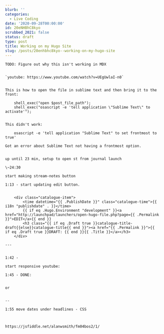 ```yaml
---
blurb: ''
categories:
  - Live Coding
date: '2020-09-28T00:00:00'
id: 20eNHBhC8kyo
scrubbed_2021: false
status: draft
type: post
title: Working on my Hugo Site
slug: /posts/20enhbhc8kyo--working-on-my-hugo-site
---
```


```
TODO: Figure out why this isn't working in MDX


`youtube: https://www.youtube.com/watch?v=UEgUwlaI-n0`


This is how to open the file in sublime text and then bring it to the front:

    shell_exec("open $post_file_path");
    shell_exec("osascript -e 'tell application \"Sublime Text\" to activate'");


This didn't work:

	osascript -e 'tell application "Sublime Text" to set frontmost to true'

Got an error about Sublime Text not having a frontmost option. 
    

up until 23 min, setup to open st from journal launch

\~24:30

start making stream-notes button

1:13 - start updating edit button. 


    <div class="catalogue-item">
        <time datetime="{{ .PublishDate }}" class="catalogue-time">{{ i18n "publishdate" . }}</time>
        {{ if eq .Hugo.Environment "development" }}<a href="http://launchpad/launchers/open-hugo-file.php?page={{ .Permalink }}">EDIT</a>{{ end }}
        <h3 class="{{ if eq .Draft true }}catalogue-title-draft{{else}}catalogue-title{{ end }}"><a href="{{ .Permalink }}">{{ if eq .Draft true }}DRAFT: {{ end }}{{ .Title }}</a></h3>
    </div>

---


1:42 - 

start responsive youtube:

1:45 - DONE: 


or


--

1:55 move dates under headlines - CSS



https://jsfiddle.net/alanwsmith/fm04bos2/1/
```
